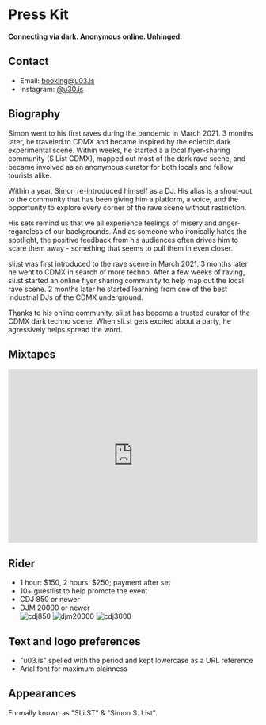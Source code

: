 
# Press Kit

**Connecting via dark. Anonymous online. Unhinged.**

## Contact

- Email: booking@u03.is
- Instagram: [@u30.is](https://instagram.com/u03.is)

## Biography

Simon went to his first raves during the pandemic in March 2021. 3 months later, he traveled to CDMX and became inspired by the eclectic dark experimental scene. Within weeks, he started a a local flyer-sharing community (S List CDMX), mapped out most of the dark rave scene, and became involved as an anonymous curator for both locals and fellow tourists alike.

Within a year, Simon re-introduced himself as a DJ. His alias is a shout-out to the community that has been giving him a platform, a voice, and the opportunity to explore every corner of the rave scene without restriction.

His sets remind us that we all experience feelings of misery and anger- regardless of our backgrounds. And as someone who ironically hates the spotlight, the positive feedback from his audiences often drives him to scare them away - something that seems to pull them in even closer.

sli.st was first introduced to the rave scene in March 2021. 3 months later he went to CDMX in search of more techno. After a few weeks of raving, sli.st started an online flyer sharing community to help map out the local rave scene. 2 months later he started learning from one of the best industrial DJs of the CDMX underground.

Thanks to his online community, sli.st has become a trusted curator of the CDMX dark techno scene. When sli.st gets excited about a party, he agressively helps spread the word.

## Mixtapes

<iframe
  width='100%'
  height='350'
  scrolling='no'
  frameborder='no'
  allow='autoplay'
  src='https://w.soundcloud.com/player/?url=https%3A//api.soundcloud.com/playlists/1406204215&color=%23000000&auto_play=false&hide_related=false&show_comments=true&show_user=true&show_reposts=false&show_teaser=true'
></iframe>

## Rider

- 1 hour: $150, 2 hours: $250; payment after set
- 10+ guestlist to help promote the event
- CDJ 850 or newer
- DJM 20000 or newer
  <div className='columns-3 pt-10 align-bottom'>
    <Image className='' src={cdj850} alt='cdj850' />
    <Image className='' src={djm20000} alt='djm20000' />
    <Image className='' src={cdj3000} alt='cdj3000' />
  </div>

## Text and logo preferences

- "u03.is" spelled with the period and kept lowercase as a URL reference
- Arial font for maximum plainness

<LogoBlock />

## Appearances

Formally known as "SLi.ST" & "Simon S. List".

<PastGigs />
